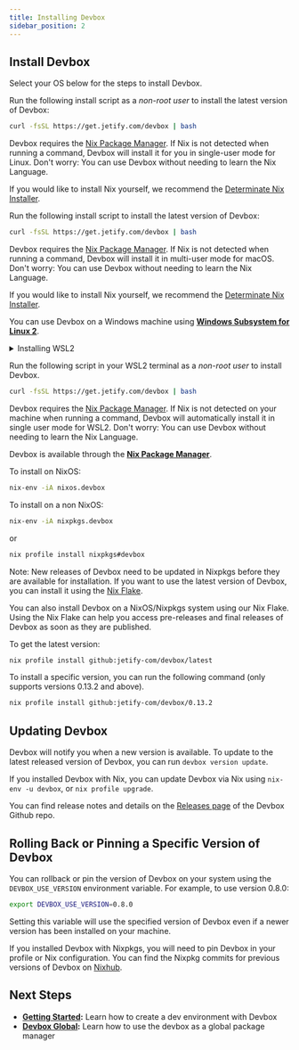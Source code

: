 ```yaml
---
title: Installing Devbox
sidebar_position: 2
---
```


## Install Devbox

Select your OS below for the steps to install Devbox.

<Tabs queryString="install-method">
<TabItem value="linux" label="Linux">

Run the following install script as a *non-root user* to install the latest version of Devbox:

```bash
curl -fsSL https://get.jetify.com/devbox | bash
```

Devbox requires the [Nix Package Manager](https://nixos.org/download.html). If Nix is not detected when running a command, Devbox will install it for you in single-user mode for Linux. Don't worry: You can use Devbox without needing to learn the Nix Language.

If you would like to install Nix yourself, we recommend the [Determinate Nix Installer](https://determinate.systems/nix-installer/).

</TabItem>
<TabItem value="macos" label="MacOS">

Run the following install script to install the latest version of Devbox:

```bash
curl -fsSL https://get.jetify.com/devbox | bash
```

Devbox requires the [Nix Package Manager](https://nixos.org/download.html). If Nix is not detected when running a command, Devbox will install it in multi-user mode for macOS. Don't worry: You can use Devbox without needing to learn the Nix Language.

If you would like to install Nix yourself, we recommend the [Determinate Nix Installer](https://determinate.systems/posts/determinate-nix-installer).

</TabItem>

<TabItem value="wsl" label="Windows/WSL2">

You can use Devbox on a Windows machine using [**Windows Subsystem for Linux 2**](https://learn.microsoft.com/en-us/windows/wsl/install).

<details>
<summary>Installing WSL2</summary>

To install WSL2 with the default Ubuntu distribution, open Powershell or Windows Command Prompt as an administrator, and run:

```bash
wsl --install
```

If WSL2 is already installed, you can install Ubuntu by running

```bash
wsl --install -d Ubuntu
```
If you are running an older version of Windows, you may need to follow the [manual installation steps](https://learn.microsoft.com/en-us/windows/wsl/install-manual) to enable virtualization and WSL2 on your system. See the [official docs](https://learn.microsoft.com/en-us/windows/wsl/install) for more details

</details>

Run the following script in your WSL2 terminal as a *non-root user* to install Devbox.

```bash
curl -fsSL https://get.jetify.com/devbox | bash
```

Devbox requires the [Nix Package Manager](https://nixos.org/download/). If Nix is not detected on your machine when running a command, Devbox will automatically install it in single user mode for WSL2. Don't worry: You can use Devbox without needing to learn the Nix Language.

</TabItem>

<TabItem value="nix" label="NixOS/Nixpkg">

Devbox is available through the [**Nix Package Manager**](https://search.nixos.org/packages?channel=unstable&show=devbox&from=0&size=50&sort=relevance&type=packages&query=devbox).

To install on NixOS:

```bash
nix-env -iA nixos.devbox
```

To install on a non NixOS:

```bash
nix-env -iA nixpkgs.devbox
```

or

```bash
nix profile install nixpkgs#devbox
```

Note: New releases of Devbox need to be updated in Nixpkgs before they are available for installation. If you want to use the latest version of Devbox, you can install it using the [Nix Flake](.?install-method=flake).

</TabItem>
<TabItem value="flake" label="Nix Flake">

You can also install Devbox on a NixOS/Nixpkgs system using our Nix Flake. Using the Nix Flake can help you access pre-releases and final releases of Devbox as soon as they are published.

To get the latest version:

```bash
nix profile install github:jetify-com/devbox/latest
```

To install a specific version, you can run the following command (only supports versions 0.13.2 and above).

```bash
nix profile install github:jetify-com/devbox/0.13.2
```


</TabItem>
</Tabs>

## Updating Devbox

Devbox will notify you when a new version is available. To update to the latest released version of Devbox, you can run `devbox version update`.

If you installed Devbox with Nix, you can update Devbox via Nix using `nix-env -u devbox`, or `nix profile upgrade`.

You can find release notes and details on the [Releases page](https://github.com/jetify-com/devbox/releases) of the Devbox Github repo.

## Rolling Back or Pinning a Specific Version of Devbox

You can rollback or pin the version of Devbox on your system using the `DEVBOX_USE_VERSION` environment variable. For example, to use version 0.8.0:

```bash
export DEVBOX_USE_VERSION=0.8.0
```

Setting this variable will use the specified version of Devbox even if a newer version has been installed on your machine.

If you installed Devbox with Nixpkgs, you will need to pin Devbox in your profile or Nix configuration. You can find the Nixpkg commits for previous versions of Devbox on [Nixhub](https://www.nixhub.io/packages/devbox).

## Next Steps

* **[Getting Started](quickstart.mdx):** Learn how to create a dev environment with Devbox
* **[Devbox Global](devbox_global.md):** Learn how to use the devbox as a global package manager
